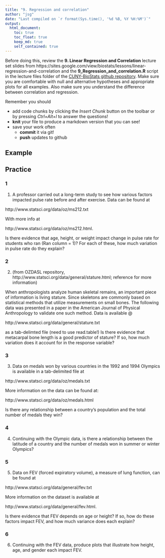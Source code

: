 ```yaml
---
title: "9. Regression and correlation"
author: "jsg"
date: "Last compiled on `r format(Sys.time(), '%d %B, %Y %H:%M')`"
output:
  html_document:
    toc: true
    toc_float: true
    keep_md: true
    self_contained: true
---
```


Before doing this, review the **9. Linear Regression and Correlation** lecture set slides from 
https://sites.google.com/view/biostats/lessons/linear-regression-and-correlation and
the  **9_Regression_and_correlation.R** script in the lecture files folder of the
[CUNY-BioStats github repository](https://github.com/jsgosnell/CUNY-BioStats). 
Make sure you are comfortable with null and alternative hypotheses and appropriate plots
for all examples. Also make sure you understand the difference between
correlation and regression.


Remember you should

* add code chunks by clicking the *Insert Chunk* button on the toolbar or by
pressing *Ctrl+Alt+I* to answer the questions!
* **knit** your file to produce a markdown version that you can see!
* save your work often 
  * **commit** it via git!
  * **push** updates to github
  
  
## Example

## Practice

### 1
  

1.  A professor carried out a long-term study to see how various factors impacted
pulse rate before and after exercise.  Data can be found at 

http://www.statsci.org/data/oz/ms212.txt

With more info at 

http://www.statsci.org/data/oz/ms212.html.

Is there evidence that age, height, or weight impact change in pulse rate for students who ran (Ran column = 1)?  For each of these, how much variation in pulse rate do they explain?

### 2 

2. (from OZDASL repository, http://www.statsci.org/data/general/stature.html; reference for more information)

When anthropologists analyze human skeletal remains, an important piece of
information is living stature. Since skeletons are commonly based on
statistical methods that utilize measurements on small bones. The following
data was presented in a paper in the American Journal of Physical
Anthropology to validate one such method.
Data is available @

http://www.statsci.org/data/general/stature.txt

as a tab-delimted file (need to use read.table!)
Is there evidence that metacarpal bone length is a good predictor of
stature? If so, how much variation does it account for in the response
variable?

### 3

3. Data on medals won by various countries in the 1992 and 1994 Olympics is
available in a tab-delimited file at 

http://www.statsci.org/data/oz/medals.txt

More information on the data can be found at: 

http://www.statsci.org/data/oz/medals.html

Is there any relationship between a country’s population and the total
number of medals they win?

### 4
 
4. Continuing with the Olympic data, is there a relationship between the
latitude of a country and the number of medals won in summer or winter
Olympics?

### 5

5. Data on FEV (forced expiratory volume), a measure of lung function, can
be found at 

http://www.statsci.org/data/general/fev.txt

More information on the dataset is available at 

http://www.statsci.org/data/general/fev.html.

Is there evidence that FEV depends on age or height? If so, how do these
factors impact FEV, and how much variance does each explain? 

### 6 

6. Continuing with the FEV data, produce plots that illustrate how height, age, and gender each impact FEV.  
